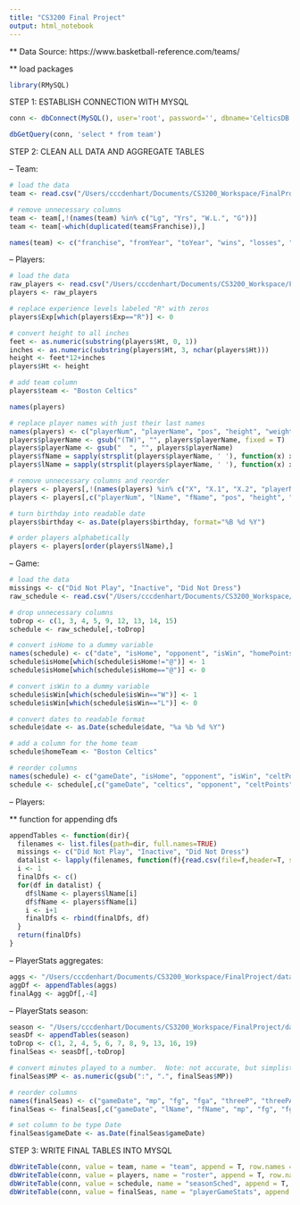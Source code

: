 ```yaml
---
title: "CS3200 Final Project"
output: html_notebook
---
```


** Data Source: https://www.basketball-reference.com/teams/

** load packages
```r
library(RMySQL)
```


STEP 1: ESTABLISH CONNECTION WITH MYSQL
```r
conn <- dbConnect(MySQL(), user='root', password='', dbname='CelticsDB')
```

```r
dbGetQuery(conn, 'select * from team')
```

STEP 2: CLEAN ALL DATA AND AGGREGATE TABLES 

-- Team:
```r
# load the data
team <- read.csv("/Users/cccdenhart/Documents/CS3200_Workspace/FinalProject/data/rawTeams.csv", header = T, stringsAsFactors = F)

# remove unnecessary columns
team <- team[,!(names(team) %in% c("Lg", "Yrs", "W.L.", "G"))]
team <- team[-which(duplicated(team$Franchise)),]

names(team) <- c("franchise", "fromYear", "toYear", "wins", "losses", "numPlyfs", "numDiv", "numConf", "numChamp")
```

-- Players:
```r
# load the data
raw_players <- read.csv("/Users/cccdenhart/Documents/CS3200_Workspace/FinalProject/data/rawPlayers.csv", header = T, stringsAsFactors = F)
players <- raw_players

# replace experience levels labeled "R" with zeros
players$Exp[which(players$Exp=="R")] <- 0

# convert height to all inches
feet <- as.numeric(substring(players$Ht, 0, 1))
inches <- as.numeric(substring(players$Ht, 3, nchar(players$Ht)))
height <- feet*12+inches
players$Ht <- height

# add team column
players$team <- "Boston Celtics"

names(players)

# replace player names with just their last names
names(players) <- c("playerNum", "playerName", "pos", "height", "weight", "birthday", "X", "yearsExp", "college", "team")
players$playerName <- gsub("(TW)", "", players$playerName, fixed = T)
players$playerName <- gsub("  ", "", players$playerName)
players$fName = sapply(strsplit(players$playerName, ' '), function(x) x[1])
players$lName = sapply(strsplit(players$playerName, ' '), function(x) x[length(x)])

# remove unnecessary columns and reorder
players <- players[,!(names(players) %in% c("X", "X.1", "X.2", "playerName"))]
players <- players[,c("playerNum", "lName", "fName", "pos", "height", "weight", "birthday", "yearsExp", "college", "team")]

# turn birthday into readable date
players$birthday <- as.Date(players$birthday, format="%B %d %Y")

# order players alphabetically
players <- players[order(players$lName),]
```

-- Game:
```r
# load the data
missings <- c("Did Not Play", "Inactive", "Did Not Dress")
raw_schedule <- read.csv("/Users/cccdenhart/Documents/CS3200_Workspace/FinalProject/data/rawSchedule.csv", header = T, stringsAsFactors = F, na.strings = missings)

# drop unnecessary columns
toDrop <- c(1, 3, 4, 5, 9, 12, 13, 14, 15)
schedule <- raw_schedule[,-toDrop]

# convert isHome to a dummy variable
names(schedule) <- c("date", "isHome", "opponent", "isWin", "homePoints", "awayPoints")
schedule$isHome[which(schedule$isHome!="@")] <- 1
schedule$isHome[which(schedule$isHome=="@")] <- 0

# convert isWin to a dummy variable
schedule$isWin[which(schedule$isWin=="W")] <- 1
schedule$isWin[which(schedule$isWin=="L")] <- 0

# convert dates to readable format
schedule$date <- as.Date(schedule$date, "%a %b %d %Y")

# add a column for the home team
schedule$homeTeam <- "Boston Celtics"

# reorder columns
names(schedule) <- c("gameDate", "isHome", "opponent", "isWin", "celtPoints", "oppPoints", "celtics")
schedule <- schedule[,c("gameDate", "celtics", "opponent", "celtPoints", "oppPoints", "isHome", "isWin")]
```

-- Players:

** function for appending dfs
```r
appendTables <- function(dir){
  filenames <- list.files(path=dir, full.names=TRUE)
  missings <- c("Did Not Play", "Inactive", "Did Not Dress")
  datalist <- lapply(filenames, function(f){read.csv(file=f,header=T, stringsAsFactors = F, na.strings = missings)})
  i <- 1
  finalDfs <- c()
  for(df in datalist) {
    df$lName <- players$lName[i]
    df$fName <- players$fName[i]
    i <- i+1
    finalDfs <- rbind(finalDfs, df)
  }
  return(finalDfs)
}
```

  -- PlayerStats aggregates:
```r
aggs <- "/Users/cccdenhart/Documents/CS3200_Workspace/FinalProject/data/PlayerAggregates"
aggDf <- appendTables(aggs)
finalAgg <- aggDf[,-4]
```

  -- PlayerStats season:
```r
season <- "/Users/cccdenhart/Documents/CS3200_Workspace/FinalProject/data/PlayerSeasons"
seasDf <- appendTables(season)
toDrop <- c(1, 2, 4, 5, 6, 7, 8, 9, 13, 16, 19)
finalSeas <- seasDf[,-toDrop]

# convert minutes played to a number.  Note: not accurate, but simplistic
finalSeas$MP <- as.numeric(gsub(":", ".", finalSeas$MP))

# reorder columns
names(finalSeas) <- c("gameDate", "mp", "fg", "fga", "threeP", "threePA", "ft", "fta", "orb", "drb", "trb", "ast", "stl", "blk", "tov", "pf", "pts", "gmScore", "plusMinus", "lName", "fName")
finalSeas <- finalSeas[,c("gameDate", "lName", "fName", "mp", "fg", "fga", "threeP", "threePA", "ft", "fta", "orb", "drb", "trb", "ast", "stl", "blk", "tov", "pf", "pts", "gmScore", "plusMinus")]

# set column to be type Date
finalSeas$gameDate <- as.Date(finalSeas$gameDate)
```

STEP 3: WRITE FINAL TABLES INTO MYSQL

```r
dbWriteTable(conn, value = team, name = "team", append = T, row.names = F)
dbWriteTable(conn, value = players, name = "roster", append = T, row.names = F)
dbWriteTable(conn, value = schedule, name = "seasonSched", append = T, row.names = F)
dbWriteTable(conn, value = finalSeas, name = "playerGameStats", append = T, row.names = F)
```

